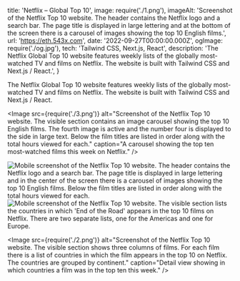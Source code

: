   title: 'Netflix – Global Top 10',
  image: require('./1.png'),
  imageAlt: 'Screenshot of the Netflix Top 10 website. The header contains the Netflix logo and a search bar. The page title is displayed in large lettering and at the bottom of the screen there is a carousel of images showing the top 10 English films.',
  url: 'https://eth.543x.com',
  date: '2022-09-27T00:00:00.000Z',
  ogImage: require('./og.jpg'),
  tech: 'Tailwind CSS, Next.js, React',
  description: 'The Netflix Global Top 10 website features weekly lists of the globally most-watched TV and films on Netflix. The website is built with Tailwind CSS and Next.js / React.',
}

<Intro title="The official list of most-watched films and TV shows on Netflix.">

The Netflix Global Top 10 website features weekly lists of the globally most-watched TV and films on Netflix. The website is built with Tailwind CSS and Next.js / React.

</Intro>

<Image src={require('./3.png')} alt="Screenshot of the Netflix Top 10 website. The visible section contains an image carousel showing the top 10 English films. The fourth image is active and the number four is displayed to the side in large text. Below the film titles are listed in order along with the total hours viewed for each." caption="A carousel showing the top ten most-watched films this week on Netflix." />

<Mobile caption="The Global Top 10 website experience on mobile devices.">
  <Image src={require('./5.png')} alt="Mobile screenshot of the Netflix Top 10 website. The header contains the Netflix logo and a search bar. The page title is displayed in large lettering and in the center of the screen there is a carousel of images showing the top 10 English films. Below the film titles are listed in order along with the total hours viewed for each." />
  <Image src={require('./6.png')} alt="Mobile screenshot of the Netflix Top 10 website. The visible section lists the countries in which 'End of the Road' appears in the top 10 films on Netflix. There are two separate lists, one for the Americas and one for Europe." />
</Mobile>

<Image src={require('./2.png')} alt="Screenshot of the Netflix Top 10 website. The visible section shows three columns of films. For each film there is a list of countries in which the film appears in the top 10 on Netflix. The countries are grouped by continent." caption="Detail view showing in which countries a film was in the top ten this week." />
